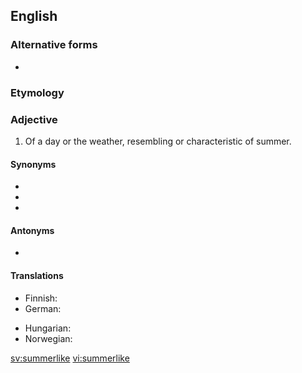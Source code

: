 {{also|summer-like}}
==English==

===Alternative forms===
* {{l|en|summer-like}}

===Etymology===
{{suffix|summer|like|lang=en}}

===Adjective===
{{en-adj}}

# Of a day or the weather, resembling or characteristic of summer.

====Synonyms====
* {{l|en|summerish}}
* {{l|en|summerly}}
* {{l|en|summery}}

====Antonyms====
* {{l|en|unsummerlike}}

====Translations====
{{trans-top|of a day or the weather, resembling or characteristic of summer.}}
* Finnish: {{t+|fi|kesäinen}}
* German: {{t+|de|sommerlich}}
{{trans-mid}}
* Hungarian: {{t+|hu|nyárias}}
* Norwegian: {{t|no|sommerlig}}
{{trans-bottom}}

[[sv:summerlike]]
[[vi:summerlike]]